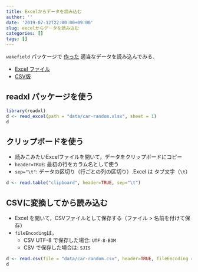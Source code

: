 ```yaml
---
title: Excelからデータを読み込む
author: ''
date: '2019-07-12T22:00:00+09:00'
slug: excelからデータを読み込む
categories: []
tags: []
---
```


`wakefield` パッケージで [作った](/r-how-to/2019/07/12/wakefieldパッケージでデータを生成する/) 適当なデータを読み込んでみる．



* [Excel ファイル](/r-how-to/post/data/car-random.xlsx)
* [CSV版](/r-how-to/post/data/car-random.csv)

## readxl パッケージを使う

```r
library(readxl)
d <- read_excel(path = "data/car-random.xlsx", sheet = 1)
d
```

## クリップボードを使う

* 読みこみたいExcelファイルを開いて，データをクリップボードにコピー
* `header=TRUE`: 最初の行をカラム名として使う
* `sep="\t"`: データの区切り（行ごとの列の区切り）.Excel は タブ文字（`\t`）

```r
d <- read.table("clipboard", header=TRUE, sep="\t")
```

## CSVに変換してから読み込む

* Excel を開いて，CSVファイルとして保存する（ファイル > 名前を付けて保存）
* `fileEncoding`は，
  * CSV UTF-8 で保存した場合: `UTF-8-BOM`
  * CSV で保存した場合は: `SJIS`

```r
d <- read.csv(file = "data/car-random.csv", header=TRUE, fileEncoding = "UTF-8-BOM")
d
```
